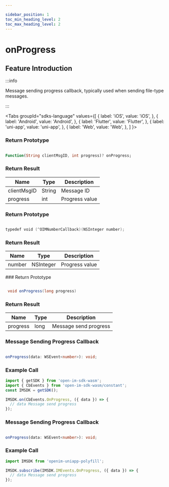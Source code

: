 ```yaml
---

sidebar_position: 1
toc_min_heading_level: 2
toc_max_heading_level: 2
---
```


# onProgress

## Feature Introduction

:::info

Message sending progress callback, typically used when sending file-type messages.

:::

<Tabs
groupId="sdks-language" values={[
{ label: 'iOS', value: 'iOS', },
{ label: 'Android', value: 'Android', },
{ label: 'Flutter', value: 'Flutter', },
{ label: 'uni-app', value: 'uni-app', },
{ label: 'Web', value: 'Web', },
]
}>

<TabItem value="Flutter">

### Return Prototype

```dart showLineNumbers

Function(String clientMsgID, int progress)? onProgress;

```

### Return Result

| Name        | Type   | Description   |
| ----------- | ------ | ------------- |
| clientMsgID | String | Message ID    |
| progress    | int    | Progress value|

</TabItem>

<TabItem value="iOS">

### Return Prototype

```swift showLineNumbers

typedef void (^OIMNumberCallback)(NSInteger number);

```

### Return Result

| Name    | Type      | Description   |
| ------- | --------- | ------------- |
| number  | NSInteger | Progress value|

</TabItem>

<TabItem value="Android">
### Return Prototype

```java showLineNumbers

 void onProgress(long progress)

```
### Return Result

| Name     | Type | Description          |
| -------- | ---- | -------------------- |
| progress | long | Message send progress|

</TabItem>

<TabItem value="Web">

### Message Sending Progress Callback

```ts showLineNumbers

onProgress(data: WSEvent<number>): void;

```

### Example Call

```js showLineNumbers
import { getSDK } from 'open-im-sdk-wasm';
import { CbEvents } from 'open-im-sdk-wasm/constant';
const IMSDK = getSDK();

IMSDK.on(CbEvents.OnProgress, ({ data }) => {
  // data Message send progress
});
```

</TabItem>

<TabItem value="uni-app">

### Message Sending Progress Callback

```ts showLineNumbers

onProgress(data: WSEvent<number>): void;

```

### Example Call

```js showLineNumbers
import IMSDK from 'openim-uniapp-polyfill';

IMSDK.subscribe(IMSDK.IMEvents.OnProgress, ({ data }) => {
  // data Message send progress
});
```

</TabItem>

</Tabs>